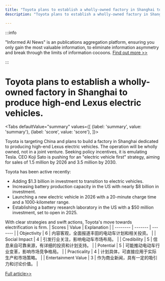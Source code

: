 ```yaml
---
title: "Toyota plans to establish a wholly-owned factory in Shanghai to produce high-end Lexus electric vehicles."
description: "Toyota plans to establish a wholly-owned factory in Shanghai to produce high-end Lexus electric vehicles."

---
```



:::info

"Informed AI News" is an publications aggregation platform, ensuring you only gain the most valuable information, to eliminate information asymmetry and break through the limits of information cocoons.  [Find out more >>](/)

:::

# Toyota plans to establish a wholly-owned factory in Shanghai to produce high-end Lexus electric vehicles.


<Tabs
	defaultValue="summary"
	values={[
	{label: 'summary', value: 'summary'},
	{label: 'score', value: 'score'},
]}>
<TabItem value="summary">


Toyota is targeting China and plans to build a factory in Shanghai dedicated to producing high-end Lexus electric vehicles. The operation will be wholly owned, not in a joint venture. Seeking policy incentives, it is emulating Tesla. CEO Koji Sato is pushing for an "electric vehicle first" strategy, aiming for sales of 1.5 million by 2026 and 3.5 million by 2030.

Toyota has been active recently:
- Adding $1.3 billion in investment to transition to electric vehicles.
- Increasing battery production capacity in the US with nearly $8 billion in investment.
- Launching a new electric vehicle in 2026 with a 20-minute charge time and a 1000-kilometer range.
- Establishing a battery research laboratory in the US with a $50 million investment, set to open in 2025.

With clear strategies and swift actions, Toyota's move towards electrification is firm.
</TabItem>
<TabItem value="score">
	| Scores     | Value   | Explanation |
	| -------- | ------- | ------- |
	| Objectivity  | 6    | 内容客观，全面报道丰田的电动车计划和相关投资。    |
	| Social Impact | 4     | 引发行业关注，影响电动车市场布局。    |
	| Credibility    | 5    | 信息来自可靠来源，有详细的投资和计划支持。    |
	| Potential    | 5    | 可能推动电动车行业变革，影响市场竞争格局。    |
	| Practicality    | 4    | 计划具体，可直接应用于实际生产和市场策略。    |
	| Entertainment Value    | 3    | 作为商业新闻，具有一定的吸引力和讨论价值。    |
</TabItem>
</Tabs>

[Full article>>](https://readhub.cn/topic/8amuZJQmFEf)
